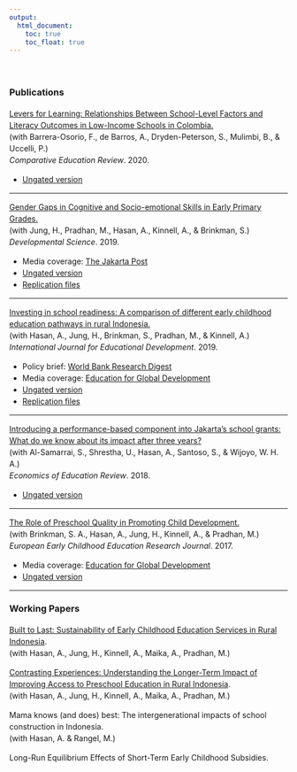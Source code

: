 ```yaml
---
output:
  html_document: 
    toc: true
    toc_float: true
---
```


<link rel="stylesheet" href="styles.css" type="text/css">
<div style="line-height: 1.5em;">
&nbsp;

### Publications

[Levers for Learning: Relationships Between School-Level Factors and Literacy Outcomes in Low-Income Schools in Colombia.](https://doi.org/10.1086/708431)   
(with Barrera-Osorio, F., de Barros, A., Dryden-Peterson, S., Mulimbi, B., & Uccelli, P.)  
*Comparative Education Review*. 2020.

  + [Ungated version](files/colombia.pdf)

***
[Gender Gaps in Cognitive and Socio-emotional Skills in Early Primary Grades.](https://onlinelibrary.wiley.com/doi/abs/10.1111/desc.12931)    
(with Jung, H., Pradhan, M., Hasan, A., Kinnell, A., & Brinkman, S.)  
*Developmental Science*. 2019. 

  + Media coverage: [The Jakarta Post](https://www.thejakartapost.com/academia/2019/10/26/parenting-disregarded-treasure-in-education.html)   
  + [Ungated version](files/gender_indonesia.pdf)   
  + [Replication files](https://github.com/nozominakajima/gender_indonesia) 
  
***
[Investing in school readiness: A comparison of different early childhood education pathways in rural Indonesia.](https://doi.org/10.1016/j.ijedudev.2019.05.009)   
(with Hasan, A., Jung, H., Brinkman, S., Pradhan, M., & Kinnell, A.)  
*International Journal for Educational Development*. 2019. 

  + Policy brief: [World Bank Research Digest](http://documents.worldbank.org/curated/en/897521507140394691/pdf/Research-Digest-Fall-2017.pdf)
  + Media coverage: [Education for Global Development](https://blogs.worldbank.org/education/are-all-early-childhood-education-experiences-equally-cost-effective) 
  + [Ungated version](https://papers.ssrn.com/sol3/papers.cfm?abstract_id=2843915)
  + [Replication files](https://github.com/nozominakajima/pathways_indonesia)

***
[Introducing a performance-based component into Jakarta's school grants: What do we know about its impact after three years?](https://doi.org/10.1016/j.econedurev.2018.10.005)     
(with Al-Samarrai, S., Shrestha, U., Hasan, A., Santoso, S., & Wijoyo, W. H. A.)    
*Economics of Education Review*. 2018.   

  + [Ungated version](https://papers.ssrn.com/sol3/papers.cfm?abstract_id=3057755)  

*** 
[The Role of Preschool Quality in Promoting Child Development.](https://www.tandfonline.com/doi/abs/10.1080/1350293X.2017.1331062)  
(with Brinkman, S. A., Hasan, A., Jung, H., Kinnell, A., & Pradhan, M.)  
*European Early Childhood Education Research Journal*. 2017.    

  + Media coverage: [Education for Global Development](https://blogs.worldbank.org/education/measurement-matters-preschool-quality)
  + [Ungated version](https://papers.ssrn.com/sol3/papers.cfm?abstract_id=2741184)  

*** 

### Working Papers

[Built to Last: Sustainability of Early Childhood Education Services in Rural Indonesia](https://papers.ssrn.com/sol3/papers.cfm?abstract_id=3490315).  
(with Hasan, A., Jung, H., Kinnell, A., Maika, A., Pradhan, M.)

[Contrasting Experiences: Understanding the Longer-Term Impact of Improving Access to Preschool Education in Rural Indonesia](https://papers.ssrn.com/sol3/papers.cfm?abstract_id=3490314).  
(with Hasan, A., Jung, H., Kinnell, A., Maika, A., Pradhan, M.)

Mama knows (and does) best: The intergenerational impacts of school construction in Indonesia.  
(with Hasan, A. & Rangel, M.)  

Long-Run Equilibrium Effects of Short-Term Early Childhood Subsidies.  


&nbsp;

